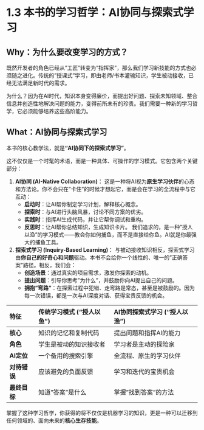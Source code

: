# 1.3 本书的学习哲学：AI协同与探索式学习

## **Why：为什么要改变学习的方式？**

既然开发者的角色已经从"工匠"转变为"指挥家"，那么我们学习新技能的方式也必须随之进化。传统的"授课式"学习，即由老师/书本灌输知识，学生被动接收，已经无法满足新时代的需求。

为什么？因为在AI时代，知识本身变得廉价，而提出好问题、探索未知领域、整合信息并创造性地解决问题的能力，变得前所未有的珍贵。我们需要一种新的学习哲学，它必须能够培养这些高阶能力。

## **What：AI协同与探索式学习**

本书的核心教学法，就是**"AI协同下的探索式学习"**。

这不仅仅是一个时髦的术语，而是一种具体、可操作的学习模式。它包含两个关键部分：

1.  **AI协同 (AI-Native Collaboration)**：
    这是一种将AI视为**原生学习伙伴**的心态和方法论。你不会只在"卡住"的时候才想起它，而是会在学习的全流程中与它互动：
    *   **启动时**：让AI帮你制定学习计划，解释核心概念。
    *   **探索时**：与AI进行头脑风暴，讨论不同方案的优劣。
    *   **实践时**：指挥AI生成代码，并让它帮你调试和重构。
    *   **反思时**：让AI帮你总结知识，生成知识卡片。
    我们追求的，是一种"授人以渔"的学习模式——教会你如何捕鱼，而不是直接给你鱼。AI就是你最强大的捕鱼工具。

2.  **探索式学习 (Inquiry-Based Learning)**：
    与被动接收知识相反，探索式学习由**你自己的好奇心和问题**驱动。本书不会给你一个线性的、唯一的"正确答案"路径。相反，我们会：
    *   **创造场景**：通过真实的项目需求，激发你探索的动机。
    *   **提出问题**：引导你思考"为什么"，并鼓励你向AI提出自己的问题。
    *   **拥抱"弯路"**：在探索过程中犯错、走弯路是常态，甚至是被鼓励的。因为每一次错误，都是一次与AI深度对话、获得宝贵反馈的机会。

::: {.callout-tip title="核心概念：学习模式的转变"}

| 特征 | 传统学习模式 ("授人以鱼") | AI协同探索式学习 ("授人以渔") |
| :--- | :--- | :--- |
| **核心** | 知识的记忆和复制代码 | 提出问题和指挥AI的能力 |
| **角色** | 学生是被动的知识接收者 | 学习者是主动的探险家 |
| **AI定位** | 一个备用的搜索引擎 | 全流程、原生的学习伙伴 |
| **对待错误** | 应该避免的负面反馈 | 学习和迭代的宝贵机会 |
| **最终目标** | 知道"答案"是什么 | 掌握"找到答案"的方法 |

:::

掌握了这种学习哲学，你获得的将不仅仅是机器学习的知识，更是一种可以迁移到任何领域的、面向未来的**核心生存技能**。 